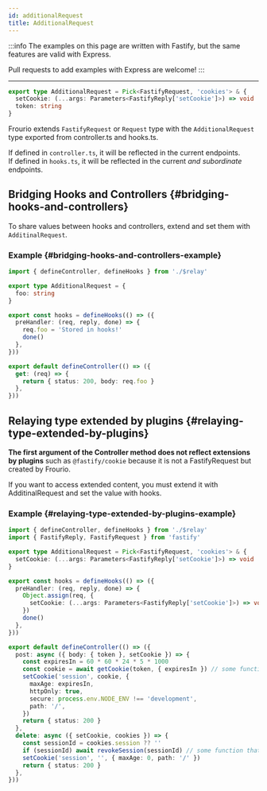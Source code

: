 ```yaml
---
id: additionalRequest
title: AdditionalRequest
---
```


:::info
The examples on this page are written with Fastify, but the same features are valid with Express.

Pull requests to add examples with Express are welcome!
:::

---

```ts title='controller.ts / hooks.ts'
export type AdditionalRequest = Pick<FastifyRequest, 'cookies'> & {
  setCookie: (...args: Parameters<FastifyReply['setCookie']>) => void
  token: string
}
```

Frourio extends `FastifyRequest` or `Request` type with the `AdditionalRequest` type exported from controller.ts and hooks.ts.

If defined in `controller.ts`, it will be reflected in the current endpoints.  
If defined in `hooks.ts`, it will be reflected in the current _and subordinate_ endpoints.

## Bridging Hooks and Controllers {#bridging-hooks-and-controllers}

To share values between hooks and controllers, extend and set them with `AdditinalRequest`.

### Example {#bridging-hooks-and-controllers-example}

```ts title='controller.ts'
import { defineController, defineHooks } from './$relay'

export type AdditionalRequest = {
  foo: string
}

export const hooks = defineHooks(() => ({
  preHandler: (req, reply, done) => {
    req.foo = 'Stored in hooks!'
    done()
  },
}))

export default defineController(() => ({
  get: (req) => {
    return { status: 200, body: req.foo }
  },
}))
```

## Relaying type extended by plugins {#relaying-type-extended-by-plugins}

**The first argument of the Controller method does not reflect extensions by plugins** such as `@fastify/cookie` because it is not a FastifyRequest but created by Frourio.

If you want to access extended content, you must extend it with AdditinalRequest and set the value with hooks.

### Example {#relaying-type-extended-by-plugins-example}

```ts title='controller.ts'
import { defineController, defineHooks } from './$relay'
import { FastifyReply, FastifyRequest } from 'fastify'

export type AdditionalRequest = Pick<FastifyRequest, 'cookies'> & {
  setCookie: (...args: Parameters<FastifyReply['setCookie']>) => void
}

export const hooks = defineHooks(() => ({
  preHandler: (req, reply, done) => {
    Object.assign(req, {
      setCookie: (...args: Parameters<FastifyReply['setCookie']>) => void reply.setCookie(...args),
    })
    done()
  },
}))

export default defineController(() => ({
  post: async ({ body: { token }, setCookie }) => {
    const expiresIn = 60 * 60 * 24 * 5 * 1000
    const cookie = await getCookie(token, { expiresIn }) // some function that returns a cookie
    setCookie('session', cookie, {
      maxAge: expiresIn,
      httpOnly: true,
      secure: process.env.NODE_ENV !== 'development',
      path: '/',
    })
    return { status: 200 }
  },
  delete: async ({ setCookie, cookies }) => {
    const sessionId = cookies.session ?? ''
    if (sessionId) await revokeSession(sessionId) // some function that revokes a session
    setCookie('session', '', { maxAge: 0, path: '/' })
    return { status: 200 }
  },
}))
```
